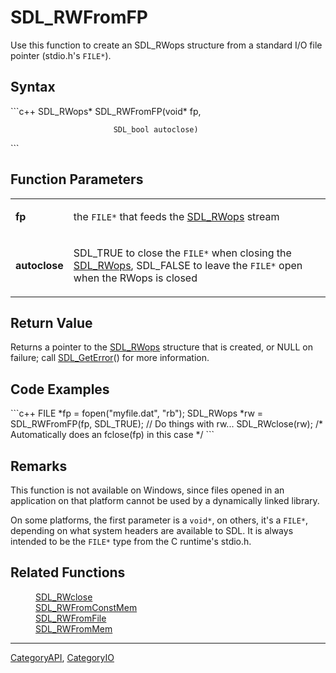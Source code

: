 <!-- pragma section-numbers off -->
<!-- pragma disable-camelcase -->

= SDL_RWFromFP =
Use this function to create an SDL_RWops structure from a standard I/O file pointer (stdio.h's <code>FILE*</code>).


== Syntax ==
```c++
SDL_RWops* SDL_RWFromFP(void*    fp,
                        SDL_bool autoclose)
```

== Function Parameters ==
{|
|'''fp'''
|the <code>FILE*</code> that feeds the [[SDL_RWops]] stream
|-
|'''autoclose'''
|SDL_TRUE to close the <code>FILE*</code> when closing the [[SDL_RWops]], SDL_FALSE to leave the <code>FILE*</code> open when the RWops is closed
|}

== Return Value ==
Returns a pointer to the [[SDL_RWops]] structure that is created, or NULL on failure; call [[SDL_GetError]]() for more information.

== Code Examples ==
```c++
FILE *fp = fopen("myfile.dat", "rb");
SDL_RWops *rw = SDL_RWFromFP(fp, SDL_TRUE);
// Do things with rw...
SDL_RWclose(rw); /* Automatically does an fclose(fp) in this case */
```

== Remarks ==
This function is not available on Windows, since files opened in an application on that platform cannot be used by a dynamically linked library.

On some platforms, the first parameter is a <code>void*</code>, on others, it's a <code>FILE*</code>, depending on what system headers are available to SDL. It is always intended to be the <code>FILE*</code> type from the C runtime's stdio.h.

== Related Functions ==
:[[SDL_RWclose]]
:[[SDL_RWFromConstMem]]
:[[SDL_RWFromFile]]
:[[SDL_RWFromMem]]

----
[[CategoryAPI]], [[CategoryIO]]

